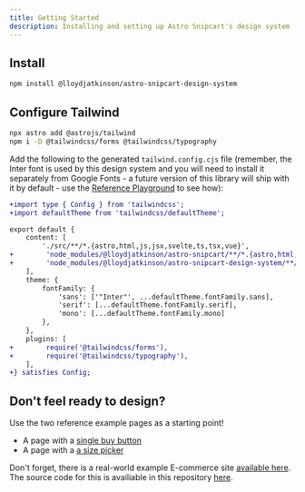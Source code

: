 ```yaml
---
title: Getting Started
description: Installing and setting up Astro Snipcart's design system
---
```


## Install

```sh
npm install @lloydjatkinson/astro-snipcart-design-system
```

## Configure Tailwind

```bash
npx astro add @astrojs/tailwind
npm i -D @tailwindcss/forms @tailwindcss/typography
```

Add the following to the generated `tailwind.config.cjs` file (remember, the Inter font is used by this design system and you will need to install it separately from Google Fonts - a future version of this library will ship with it by default - use the [Reference Playground](https://github.com/lloydjatkinson/astro-snipcart/blob/master/packages/playground/src/styles/fonts.css) to see how):

```diff
+import type { Config } from 'tailwindcss';
+import defaultTheme from 'tailwindcss/defaultTheme';

export default {
    content: [
        './src/**/*.{astro,html,js,jsx,svelte,ts,tsx,vue}',
+        'node_modules/@lloydjatkinson/astro-snipcart/**/*.{astro,html,js,jsx,svelte,ts,tsx,vue}',
+        'node_modules/@lloydjatkinson/astro-snipcart-design-system/**/*.{astro,html,js,jsx,svelte,ts,tsx,vue}',
    ],
    theme: {
        fontFamily: {
            'sans': ['"Inter"', ...defaultTheme.fontFamily.sans],
            'serif': [...defaultTheme.fontFamily.serif],
            'mono': [...defaultTheme.fontFamily.mono]
        },
    },
    plugins: [
+        require('@tailwindcss/forms'),
+        require('@tailwindcss/typography'),
    ],
+} satisfies Config;
```

## Don't feel ready to design?

Use the two reference example pages as a starting point!

 * A page with a [single buy button](/en/design-system/example-store-page)
 * A page with a [a size picker](/en/design-system/example-store-page-with-size-picker)

Don't forget, there is a real-world example E-commerce site [available here](https://astro-snipcart-playground.vercel.app). The source code for this is availiable in this repository [here](https://github.com/lloydjatkinson/astro-snipcart/tree/master/packages/playground).
